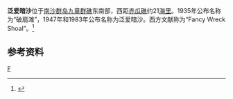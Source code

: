 {{coord |9|43|N|114|40|E|display=title|scale:500000_type:island_region:CN}}
{{Location map
 |Spratly_Islands
 |mark=<!--dot-->Blue pog.svg
 |lat_deg=9|lat_min=43|lat_sec =
 |lon_deg=114|lon_min=40|lon_sec =
 |caption=泛爱暗沙在[[南海|南海]]的位置。
 |position=right
 |width=300
 |float=right
}}
'''泛爱暗沙'''位于[[南沙群岛|南沙群岛]][[九章群礁|九章群礁]]东南部，西距[[赤瓜礁|赤瓜礁]]约21[[海里|海里]]。1935年公布名称为“破扇滩”，1947年和1983年公布名称为泛爱暗沙。西方文献称为“Fancy Wreck Shoal”。<ref>{{cite book zh |author=广东省地名委员会 |title=《南海诸岛地名资料汇编》 |format=M |edition=1 |location=广州 |publisher=广东省地图出版社 |date=1988 |pages=200|id= ISBN 80522-023-9}}</ref>

==参考资料==
{{reflist}}

{{有争议的地区小作品}}
{{South China Sea Islands}}

[[Category:南沙群岛|F]]